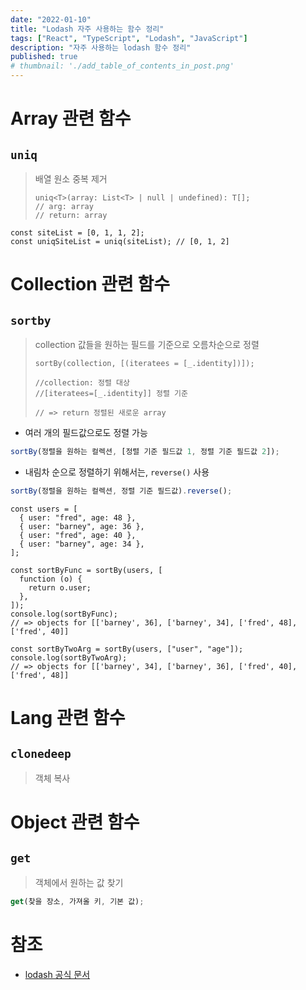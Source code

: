 ```yaml
---
date: "2022-01-10"
title: "Lodash 자주 사용하는 함수 정리"
tags: ["React", "TypeScript", "Lodash", "JavaScript"]
description: "자주 사용하는 lodash 함수 정리"
published: true
# thumbnail: './add_table_of_contents_in_post.png'
---
```


# Array 관련 함수

## `uniq`

> 배열 원소 중복 제거
>
> ```tsx
> uniq<T>(array: List<T> | null | undefined): T[];
> // arg: array
> // return: array
> ```

```tsx
const siteList = [0, 1, 1, 2];
const uniqSiteList = uniq(siteList); // [0, 1, 2]
```

# Collection 관련 함수

## `sortby`

> collection 값들을 원하는 필드를 기준으로 오름차순으로 정렬
>
> ```tsx
> sortBy(collection, [(iteratees = [_.identity])]);
>
> //collection: 정렬 대상
> //[iteratees=[_.identity]] 정렬 기준
>
> // => return 정렬된 새로운 array
> ```

- 여러 개의 필드값으로도 정렬 가능

```javascript
sortBy(정렬을 원하는 컬렉션, [정렬 기준 필드값 1, 정렬 기준 필드값 2]);
```

- 내림차 순으로 정렬하기 위해서는, `reverse()` 사용

```javascript
sortBy(정렬을 원하는 컬렉션, 정렬 기준 필드값).reverse();
```

```tsx
const users = [
  { user: "fred", age: 48 },
  { user: "barney", age: 36 },
  { user: "fred", age: 40 },
  { user: "barney", age: 34 },
];

const sortByFunc = sortBy(users, [
  function (o) {
    return o.user;
  },
]);
console.log(sortByFunc);
// => objects for [['barney', 36], ['barney', 34], ['fred', 48], ['fred', 40]]

const sortByTwoArg = sortBy(users, ["user", "age"]);
console.log(sortByTwoArg);
// => objects for [['barney', 34], ['barney', 36], ['fred', 40], ['fred', 48]]
```

# Lang 관련 함수

## `clonedeep`

> 객체 복사

# Object 관련 함수

## `get`

> 객체에서 원하는 값 찾기

```javascript
get(찾을 장소, 가져올 키, 기본 값);
```

# 참조

- [lodash 공식 문서](https://lodash.com/docs/4.17.15#compact)

